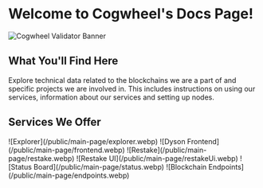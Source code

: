 # Welcome to Cogwheel's Docs Page!

![Cogwheel Validator Banner](/public/main-page/cover.jpg)

## What You'll Find Here

Explore technical data related to the blockchains we are a part of and specific projects we are
involved in. This includes instructions on using our services, information about our services
and setting up nodes.

## Services We Offer


<Cards>
  <Card
    image
    arrow
    title="Explorer"
    href="/about-services/explorer"
  >
    ![Explorer](/public/main-page/explorer.webp)
  </Card>
  <Card image arrow title="Dyson Frontend" href="/about-services/frontend">
    ![Dyson Frontend](/public/main-page/frontend.webp)
  </Card>
  <Card image arrow title="REstake" href="/about-services/restake">
    ![Restake](/public/main-page/restake.webp)
  </Card>
  <Card image arrow title="REstake UI" href="/about-services/restake-ui">
    ![Restake UI](/public/main-page/restakeUi.webp)
  </Card>
  <Card image arrow title="Status Board" href="/about-services/status">
    ![Status Board](/public/main-page/status.webp)
  </Card>    
  <Card image arrow title="Blockchain Endpoints" href="/about-services/endpoints">
    ![Blockchain Endpoints](/public/main-page/endpoints.webp)
  </Card>  
</Cards>

